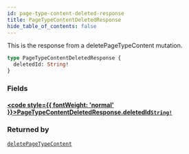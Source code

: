 ```yaml
---
id: page-type-content-deleted-response
title: PageTypeContentDeletedResponse
hide_table_of_contents: false
---
```








This is the response from a deletePageTypeContent mutation.

```graphql
type PageTypeContentDeletedResponse {
  deletedId: String!
}
```


### Fields

#### [<code style={{ fontWeight: 'normal' }}>PageTypeContentDeletedResponse.<b>deletedId</b></code>](#)<Bullet />[`String!`](/demand/api/graphql-admin/reference/scalars/string) <Badge class="secondary" text="non-null"/> <Badge class="secondary" text="scalar"/>
> 
> 



### Returned by

[`deletePageTypeContent`](/demand/api/graphql-admin/reference/mutations/delete-page-type-content)  <Badge class="secondary" text="mutation"/>



